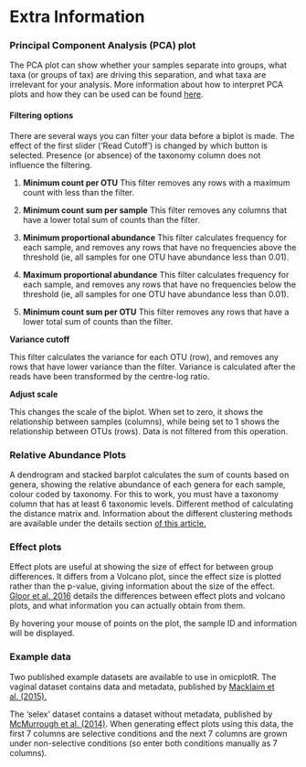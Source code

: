 # Extra Information

### Principal Component Analysis (PCA) plot

The PCA plot can show whether your samples separate into groups, what taxa (or groups of tax) are driving this separation, and what taxa are irrelevant for your analysis. More information about how to interpret PCA plots and how they can be used can be found [here](https://github.com/ggloor/CoDa_microbiome_tutorial/blob/master/first_biplot.pdf).

#### Filtering options

There are several ways you can filter your data before a biplot is made. The effect of the first slider ('Read Cutoff') is changed by which button is selected. Presence (or absence) of the taxonomy column does not influence the filtering.

1. **Minimum count per OTU**
This filter removes any rows with a maximum count with less than the filter.

2. **Minimum count sum per sample**
This filter removes any columns that have a lower total sum of counts than the filter.

3. **Minimum proportional abundance**
This filter calculates frequency for each sample, and removes any rows that have no frequencies above the threshold (ie, all samples for one OTU have abundance less than 0.01).

4. **Maximum proportional abundance**
This filter calculates frequency for each sample, and removes any rows that have no frequencies below the threshold (ie, all samples for one OTU have abundance less than 0.01).

5. **Minimum count sum per OTU**
This filter removes any rows that have a lower total sum of counts than the filter.

**Variance cutoff**

This filter calculates the variance for each OTU (row), and removes any rows that have lower variance than the filter. Variance is calculated after the reads have been transformed by the centre-log ratio.

**Adjust scale**

This changes the scale of the biplot. When set to zero, it shows the relationship between samples (columns), while being set to 1 shows the relationship between OTUs (rows). Data is not filtered from this operation.

### Relative Abundance Plots

A dendrogram and stacked barplot calculates the sum of counts based on genera, showing the relative abundance of each genera for each sample, colour coded by taxonomy. For this to work, you must have a taxonomy column that has at least 6 taxonomic levels. Different method of calculating the distance matrix and. Information about the different clustering methods are available under the details section [of this article.](https://stat.ethz.ch/R-manual/R-devel/library/stats/html/hclust.html)

### Effect plots

Effect plots are useful at showing the size of effect for between group differences. It differs from a Volcano plot, since the effect size is plotted rather than the p-value, giving information about the size of the effect. [Gloor et al. 2016](http://dx.doi.org/10.1080/10618600.2015.1131161) details the differences between effect plots and volcano plots, and what information you can actually obtain from them.

By hovering your mouse of points on the plot, the sample ID and information will be displayed.

### Example data

Two published example datasets are available to use in omicplotR. The vaginal dataset contains data and metadata, published by [Macklaim et al. (2015).](http://www.tandfonline.com/doi/full/10.3402/mehd.v26.27799)

The 'selex' dataset contains a dataset without metadata, published by [McMurrough et al. (2014)](http://www.pnas.org/content/111/23/E2376.abstract). When generating effect plots using this data, the first 7 columns are selective conditions and the next 7 columns are grown under non-selective conditions (so enter both conditions manually as 7 columns).
